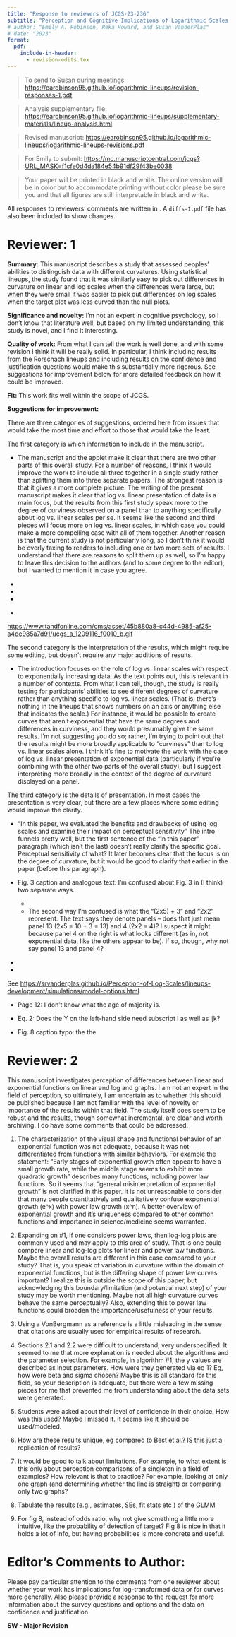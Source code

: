 ```yaml
---
title: "Response to reviewers of JCGS-23-236"
subtitle: "Perception and Cognitive Implications of Logarithmic Scales for Exponentially Increasing Data: Perceptual Sensitivity Tested with Statistical Lineups"
# author: "Emily A. Robinson, Reka Howard, and Susan VanderPlas"
# date: "2023"
format: 
  pdf:
    include-in-header:
      - revision-edits.tex
---
```


> To send to Susan during meetings: <https://earobinson95.github.io/logarithmic-lineups/revision-responses-1.pdf>

> Analysis supplementary file: <https://earobinson95.github.io/logarithmic-lineups/supplementary-materials/lineup-analysis.html>

> Revised manuscript: <https://earobinson95.github.io/logarithmic-lineups/logarithmic-lineups-revisions.pdf>

> For Emily to submit: <https://mc.manuscriptcentral.com/jcgs?URL_MASK=f1cfe0d4da184e54b91df29f43be0038>

> Your paper will be printed in black and white.  The online version will be in color but to accommodate printing without color please be sure you \todo{don't refer to color in either the figure captions or text} and that all figures are still interpretable in black and white.

All responses to reviewers' comments are written in \response{blue}. A `diffs-1.pdf` file has also been included to show changes.

\todo{Need to address yet.} \dubcheck{Double check / review.}

# Reviewer: 1

**Summary:** This manuscript describes a study that assessed peoples’ abilities to distinguish data with different curvatures. Using statistical lineups, the study found that it was similarly easy to pick out differences in curvature on linear and log scales when the differences were large, but when they were small it was easier to pick out differences on log scales when the target plot was less curved than the null plots.

**Significance and novelty:** I’m not an expert in cognitive psychology, so I don’t know that literature well, but based on my limited understanding, this study is novel, and I find it interesting.

**Quality of work:** From what I can tell the work is well done, and with some revision I think it will be really solid. In particular, I think including results from the Rorschach lineups and including results on the confidence and justification questions would make this substantially more rigorous. See suggestions for improvement below for more detailed feedback on how it could be improved.

**Fit:** This work fits well within the scope of JCGS.

**Suggestions for improvement:**

There are three categories of suggestions, ordered here from issues that would take the most time and effort to those that would take the least.

The first category is which information to include in the manuscript.

- The manuscript and the applet make it clear that there are two other parts of this overall study. For a number of reasons, I think it would improve the work to include all three together in a single study rather than splitting them into three separate papers. The strongest reason is that it gives a more complete picture. The writing of the present manuscript makes it clear that log vs. linear presentation of data is a main focus, but the results from this first study speak more to the degree of curviness observed on a panel than to anything specifically about log vs. linear scales per se. It seems like the second and third pieces will focus more on log vs. linear scales, in which case you could make a more compelling case with all of them together. Another reason is that the current study is not particularly long, so I don’t think it would be overly taxing to readers to including one or two more sets of results. I understand that there are reasons to split them up as well, so I’m happy to leave this decision to the authors (and to some degree to the editor), but I wanted to mention it in case you agree.

\response{We appreciate your review of our current manuscript and recognition that this is a part of a larger study. While we agree that the series of studies shows a comprehensive perspective on the perception and use of logarithmic scales, it is important to note that each study has undergone its own unique development process and analysis of results. Combining all of these studies into a single manuscript would significantly increase the length of the paper, a practice not reccommended by JCGS editors during the revision process. Therefore, we have decided to continue with our original plan, which involves publishing the three studies individiually in JCGS over the course of the next year. Ultimately, we will conclude this series with a final paper that references and synthesizes the findings from the preceding studies. THis approach aligns with common practices in fields such as psychology.}

- \todo{For the study as written, I suggest including your data from the Rorschach lineups. You have the data, and they’re good controls for the overall study.}

-  \dubcheck{The methods indicate that participants were asked not only about which panel differed, but also about their confidence and their justifications. I would find the confidence and the justification data illuminating, and I suggest including results from those questions in addition to the right/wrong results. This applies to the Rorschach lineups as well.}

- \dubcheck{“In each lineup evaluation, participants justified their choice and provided their level of confidence in their choice.” It would be good to see in the paper exactly how these questions were phrased and what the response options were, as these details matter for surveys.}

\response{Figure 7: Screenshot}

- \dubcheck{For presenting the results, I would find it very useful to see the \% correct in the different combinations as well as the odds ratios. The overall \% correct is given at the beginning of the results, but the breakdown for the different pairings would be even more informative.}

<https://www.tandfonline.com/cms/asset/45b880a8-c44d-4985-af25-a4de985a7d91/ucgs_a_1209116_f0010_b.gif>

<!-- ggally -->

The second category is the interpretation of the results, which might require some editing, but doesn’t require any major additions of results.

- The introduction focuses on the role of log vs. linear scales with respect to exponentially increasing data. As the text points out, this is relevant in a number of contexts. From what I can tell, though, the study is really testing for participants’ abilities to see different degrees of curvature rather than anything specific to log vs. linear scales. (That is, there’s nothing in the lineups that shows numbers on an axis or anything else that indicates the scale.) For instance, it would be possible to create curves that aren’t exponential that have the same degrees and differences in curviness, and they would presumably give the same results. I’m not suggesting you do so; rather, I’m trying to point out that the results might be more broadly applicable to “curviness” than to log vs. linear scales alone. I think it’s fine to motivate the work with the case of log vs. linear presentation of exponential data (particularly if you’re combining with the other two parts of the overall study), but I suggest interpreting more broadly in the context of the degree of curvature displayed on a panel.

The third category is the details of presentation. In most cases the presentation is very clear, but there are a few places where some editing would improve the clarity.


- “In this paper, we evaluated the benefits and drawbacks of using log scales and examine their impact on perceptual sensitivity” The intro funnels pretty well, but the first sentence of the “In this paper” paragraph (which isn’t the last) doesn’t really clarify the specific goal. Perceptual sensitivity of what? It later becomes clear that the focus is on the degree of curvature, but it would be good to clarify that earlier in the paper (before this paragraph).

- Fig. 3 caption and analogous text: I’m confused about Fig. 3 in (I think) two separate ways.
  + \dubcheck{The first way I’m confused is what’s shown on the panels. The caption says “increasing exponential data” but doesn’t give a formula (unless (2x5) + 3 or 2x2 is the formula, but that doesn’t make sense to me). Given the description of what a lineup is, my understanding is that there should be two separate things shown in each side of the figure: 19 panels should show random data from the same formula, and the target should show something else. I’m not sure what the something else is, but it should be somehow different. Are the increasing exponential data the 19 panels or the 1? I suspect the 19, given that one panel (panel 4) looks decidedly non-power-law on the right-hand lineup, but it should be clear from the caption.}
  + The second way I’m confused is what the “(2x5) + 3” and “2x2” represent. The text says they denote panels – does that just mean panel 13 (2x5 = 10 + 3 = 13) and 4 (2x2 = 4)? I suspect it might because panel 4 on the right is what looks different (as in, not exponential data, like the others appear to be). If so, though, why not say panel 13 and panel 4?
  
\response{This is correct, in looking at prior literature presenting lineups, authors typically would include some mental math requiring participants to inspect which plot might be the target panel before immediately revealing the answer. We have adjusted our manuscript to reveal the panels as 13 and 4 per the reviewer's reccommendation.}

  + \todo{If these are examples from the actual versions shown to viewers, these make a lot more sense after reading the methods, but if the figure is presented where it is in the paper it needs a little more explanation. More clearly labeling which panel is the target and giving the formulas would help.}

- \dubcheck{Algorithm 1: I get the general idea, but the specifics are unclear. For example, point 1 says: “Determine the y = -x line scaled to fit the assigned domain and range” I’m not sure what this means. The y = -x line sounds like a line with intercept 0 and slope -1, but I’m not sure how that could be fit to the assigned domain and range since there aren’t any free parameters.}

\response{This is correct, the y = -x line is a line with intecept 0 and slope -1. This was used to select the midpoint on the x-axis. We then jittered a small amount in both directions to have 4 points which are then used to obtain estimates for $\alpha$, $\beta$, and $\theta$.} See <https://srvanderplas.github.io/Perception-of-Log-Scales/lineups-development/simulations/model-options.html>.

- Page 12: I don’t know what the age of majority is.

\response{We added clarification that the age of majority is 18+ in most regions and 19+ in certain U.S. states. This was the age in which participants could legally consent to participation in the study based on our IRB.}

- Eq. 2: Does the Y on the left-hand side need subscript l as well as ijk?

\response{Yes, thank you for this catch; the subscript $l$ indicates the participant.}

- Fig. 8 caption typo: the the

\response{Thank you again, for the typo catch; we have updated the caption to include only one "the".}

# Reviewer: 2

This manuscript investigates perception of differences between linear and exponential functions on linear and log and graphs. I am not an expert in the field of perception, so ultimately, I am uncertain as to whether this should be published because I am not familiar with the level of novelty or importance of the results within that field. The study itself does seem to be robust and the results, though somewhat incremental, are clear and worth archiving. I do have some comments that could be addressed.

1. The characterization of the visual shape and functional behavior of an exponential function was not adequate, because it was not differentiated from functions with similar behaviors.  For example the statement: “Early stages of exponential growth often appear to have a small growth rate, while the middle stage seems to exhibit more quadratic growth” describes many functions, including power law functions. So it seems that “general misinterpretation of exponential growth” is not clarified in this paper. It is not unreasonable to consider that many people quantitatively and qualitatively confuse exponential growth (e^x) with power law growth (x^n). A better overview of exponential growth and it’s uniqueness compared to other common functions and importance in science/medicine seems warranted.

2. Expanding on #1, if one considers power laws, then log-log plots are commonly used and may apply to this area of study. That is one could compare linear and log-log plots for linear and power law functions.  Maybe the overall results are different in this case compared to your study? That is, you speak of variation in curvature within the domain of exponential functions, but is the differing shape of power law curves important? I realize this is outside the scope of this paper, but acknowledging this boundary/limitation (and potential next step) of your study  may be worth mentioning.  Maybe not all high curvature curves behave the same perceptually? Also,  extending this to power law functions could broaden the importance/usefulness of your results.

3. Using a  VonBergmann as a reference is a little misleading in the sense that citations are usually used for empirical results of research.

\response{Using comics that appeared contemporaneously with the events that occured with this study, provides a real world demonstration of the fundamental content we are exploring here. As such, they are a concise way of providing reasoning of the evidence we are exploring. And they clearly connect the perception of curvature and exponential growth.}

4. Sections 2.1 and 2.2 were difficult to understand, very underspecified. It seemed to me that more explanation is needed about the algorithms and the parameter selection. For example, in algorithm #1, the y values are described as input parameters. How were they generated via eq 1? Eg, how were beta and sigma chosen? Maybe this is all standard for this field, so your description is adequate, but there were a few missing pieces for me that prevented me from understanding about the data sets were generated.

5. Students were asked about their level of confidence in their choice. How was this used? Maybe I missed it.  It seems like it should be used/modeled.

6. How are these results unique, eg compared to Best et al.? IS this just a replication of results?

7. It would be good to talk about limitations. For example, to what extent is this only about perception comparisons of a singleton in a field of examples? How relevant is that to practice? For example, looking at only one graph (and determining whether the line is straight) or comparing only two graphs?

8. Tabulate the results (e.g., estimates, SEs, fit stats etc ) of the GLMM

9. For fig 8, instead of odds ratio, why not give something a little more intuitive, like the probability of detection of target? Fig 8 is nice in that it holds a lot of info, but having probabilities is more concrete and useful.

# Editor's Comments to Author:

Please pay particular attention to the comments from one reviewer about whether your work has implications for log-transformed data or for curves more generally.  Also please provide a response to the request for more information about the survey questions and options and the data on confidence and justification.

**SW - Major Revision**